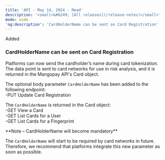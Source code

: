 ```yaml
---  
title: 'API - May 14, 2024 - Mead'  
description: '<small>&#8249; [All releases](/release-notes)</small>'  
mode: wide  
'og:description': 'CardHolderName can be sent on Card Registration'  
---  
```

  
  <div class="pill pill-green rn-pill">Added</div> 
  
### CardHolderName can be sent on Card Registration  

Platforms can now send the cardholder’s name during card tokenization. The data point is sent to card networks for use in risk analysis, and it is returned in the Mangopay API's Card object.  

The optional body parameter `CardHolderName` has been added to the following endpoint:  
-PUT Update Card Registration   

The `CardHolderName` is returned in the Card object:  
-GET View a Card  
-GET List Cards for a User  
-GET List Cards for a Fingerprint  

<Note>  
**Note – CardHolderName will become mandatory** 
  
The `CardHolderName` will start to be required by card networks in future. Therefore, we recommend that platforms integrate this new parameter as soon as possible.  
</Note>